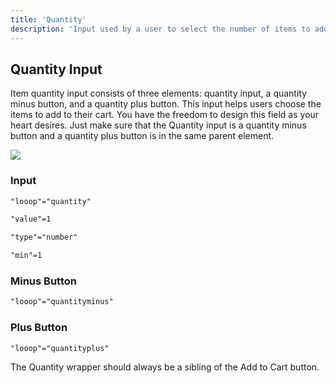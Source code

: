 ```yaml
---
title: 'Quantity'
description: 'Input used by a user to select the number of items to add to their cart.'
---
```


## Quantity Input
Item quantity input consists of three elements: quantity input, a quantity minus button, and a quantity plus button. This input helps users choose the items to add to their cart.
You have the freedom to design this field as your heart desires. Just make sure that the Quantity input is a quantity minus button and a quantity plus button is in the same parent element.

<Frame>
<img src="/images/quantity.jpg" />
</Frame>

### Input
```html
"looop"="quantity"
```
```html
"value"=1
```
```html
"type"="number"
```
```html
"min"=1
```

### Minus Button
```html
"looop"="quantityminus"
```

### Plus Button
```html
"looop"="quantityplus"
```

<Warning>
The Quantity wrapper should always be a sibling of the Add to Cart button.
</Warning>